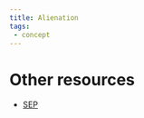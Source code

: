 ```yaml
---
title: Alienation
tags:
 - concept
---
```



# Other resources
- [SEP](https://plato.stanford.edu/entries/alienation/)